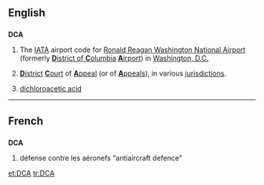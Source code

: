 ==English==
==={{initialism}}===
{{wikipedia}}
'''DCA'''
# The [[IATA]] airport code for [[w:Ronald Reagan Washington National Airport|Ronald Reagan Washington National Airport]] (formerly [[District of Columbia|'''D'''istrict of '''C'''olumbia]] [[airport|'''A'''irport]]) in [[Washington, D.C.]]
# {{legal}} [[district|'''D'''istrict]] [[court|'''C'''ourt]] of [[appeal|'''A'''ppeal]] (or of [[appeals|'''A'''ppeals]]), in various [[jurisdiction]]s.
# {{organic chemistry}} [[dichloroacetic acid]]

{{anagrams:en/acd}}
----

==French==
==={{initialism}}===
'''DCA'''
# défense contre les aéronefs "antiaircraft defence"

[[et:DCA]]
[[tr:DCA]]